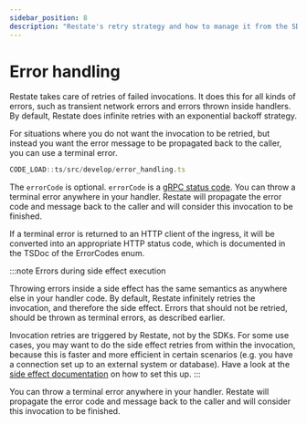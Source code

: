 ```yaml
---
sidebar_position: 8
description: "Restate's retry strategy and how to manage it from the SDK."
---
```



# Error handling

Restate takes care of retries of failed invocations. 
It does this for all kinds of errors, such as transient network errors and errors thrown inside handlers. 
By default, Restate does infinite retries with an exponential backoff strategy.

For situations where you do not want the invocation to be retried, but instead you want the error message
to be propagated back to the caller, you can use a terminal error.

```typescript
CODE_LOAD::ts/src/develop/error_handling.ts
```

The `errorCode` is optional. `errorCode` is a [gRPC status code](https://grpc.github.io/grpc/core/md_doc_statuscodes.html).
You can throw a terminal error anywhere in your handler.
Restate will propagate the error code and message back to the caller and will consider this invocation to be finished.

If a terminal error is returned to an HTTP client of the ingress, it will be converted into an appropriate HTTP status code, which
is documented in the TSDoc of the ErrorCodes enum.

:::note Errors during side effect execution

Throwing errors inside a side effect has the same semantics as anywhere else in your handler code.
By default, Restate infinitely retries the invocation, and therefore the side effect.
Errors that should not be retried, should be thrown as terminal errors, as described earlier.

Invocation retries are triggered by Restate, not by the SDKs.
For some use cases, you may want to do the side effect retries from within the invocation,
because this is faster and more efficient in certain scenarios (e.g. you have a connection set up to an external system or database).
Have a look at the [side effect documentation](/develop/sdk/side-effects#retrying-on-failure)
on how to set this up.
:::

You can throw a terminal error anywhere in your handler.
Restate will propagate the error code and message back to the caller and will consider this invocation to be finished. 


